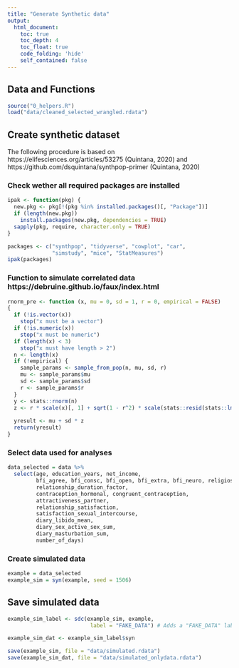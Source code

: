 ```yaml
---
title: "Generate Synthetic data"
output:
  html_document:
    toc: true
    toc_depth: 4
    toc_float: true
    code_folding: 'hide'
    self_contained: false
---
```


## Data and Functions
```r
source("0_helpers.R")
load("data/cleaned_selected_wrangled.rdata")
```

## Create synthetic dataset
The following procedure is based on https://elifesciences.org/articles/53275 (Quintana, 2020) and https://github.com/dsquintana/synthpop-primer (Quintana, 2020)

### Check wether all required packages are installed
```r
ipak <- function(pkg) {
  new.pkg <- pkg[!(pkg %in% installed.packages()[, "Package"])]
  if (length(new.pkg))
    install.packages(new.pkg, dependencies = TRUE)
  sapply(pkg, require, character.only = TRUE)
}

packages <- c("synthpop", "tidyverse", "cowplot", "car",
              "simstudy", "mice", "StatMeasures")
ipak(packages)
```

### Function to simulate correlated data  https://debruine.github.io/faux/index.html
```r
rnorm_pre <- function (x, mu = 0, sd = 1, r = 0, empirical = FALSE) 
{
  if (!is.vector(x)) 
    stop("x must be a vector")
  if (!is.numeric(x)) 
    stop("x must be numeric")
  if (length(x) < 3) 
    stop("x must have length > 2")
  n <- length(x)
  if (!empirical) {
    sample_params <- sample_from_pop(n, mu, sd, r)
    mu <- sample_params$mu
    sd <- sample_params$sd
    r <- sample_params$r
  }
  y <- stats::rnorm(n)
  z <- r * scale(x)[, 1] + sqrt(1 - r^2) * scale(stats::resid(stats::lm(y ~ 
                                                                          x)))[, 1]
  yresult <- mu + sd * z
  return(yresult)
}
```

### Select data used for analyses
```r
data_selected = data %>%
  select(age, education_years, net_income,
         bfi_agree, bfi_consc, bfi_open, bfi_extra, bfi_neuro, religiosity,
         relationship_duration_factor,
         contraception_hormonal, congruent_contraception,
         attractiveness_partner,
         relationship_satisfaction,
         satisfaction_sexual_intercourse,
         diary_libido_mean,
         diary_sex_active_sex_sum,
         diary_masturbation_sum,
         number_of_days)
```

### Create simulated data
```r
example = data_selected
example_sim = syn(example, seed = 1506)
```

## Save simulated data
```r
example_sim_label <- sdc(example_sim, example, 
                          label = "FAKE_DATA") # Adds a "FAKE_DATA" label

example_sim_dat <- example_sim_label$syn

save(example_sim, file = "data/simulated.rdata")
save(example_sim_dat, file = "data/simulated_onlydata.rdata")
```

